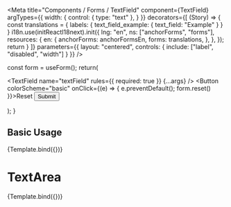 

<Meta
  title="Components / Forms / TextField"
  component={TextField}
  argTypes={{
    width: {
     control: { type: "text" },
    }
  }}
  decorators={[
    (Story) => {
      const translations = {
        labels: {
          text_field_example: {
            text_field: "Example"
          }
        }
      }
      i18n.use(initReactI18next).init({
        lng: "en",
        ns: ["anchorForms", "forms"],
        resources: {
          en: {
            anchorForms: anchorFormsEn,
            forms: translations,
          },
        },
      });
      return <Story />
    }
  ]}
  parameters={{
    layout: "centered",
    controls: {
      include: ["label", "disabled", "width"]
    }
  }}
/>

  const form = useForm();
  return(
    <Form form={form} id="text-field-example" scope="text-field-example">
      <TextField name="textField" rules={{ required: true }} {...args} />
      <Flex>
        <Button colorScheme="basic" onClick={(e) => { e.preventDefault(); form.reset() }}>Reset</Button>
        <Button colorScheme="primary" type="submit">Submit</Button>
      </Flex>
    </Form>
  );
}

## Basic Usage

<Canvas>
  <Story args={{ width: "input", disabled: false }} name="TextField">
    {Template.bind({})}
  </Story>
</Canvas>

# TextArea

<Canvas>
  <Story args={{ width: "input", disabled: false, Component: TextArea }} name="TextArea TextField">
    {Template.bind({})}
  </Story>
</Canvas>
